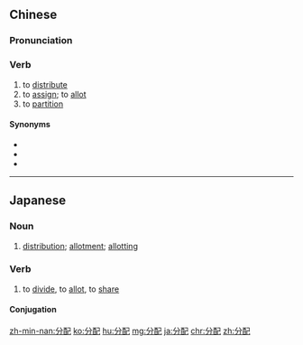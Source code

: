 ==Chinese==
{{zh-forms}}

===Pronunciation===
{{zh-pron
|m=fēnpèi
|c=fan1 pui3
|h=pfs=fûn-phi
|mn=kh:hun-phòe/tp:hun-phè
|ma=Zh-fenpèi.ogg
|cat=v
}}

===Verb===
{{zh-verb}}

# to [[distribute]]
# to [[assign]]; to [[allot]]
# to [[partition]] {{gloss|a hard drive}}

====Synonyms====
*{{zh-l|分伻}}
*{{zh-l|分發}}
*{{zh-l|分攤}}

{{zh-cat|Elementary}}

----

==Japanese==
{{ja-kanjitab|ぶん|はい|k2=ぱい|yomi=o}}

===Noun===
{{ja-noun|ぶんぱい}}

# [[distribution]]; [[allotment]]; [[allotting]]

===Verb===
{{ja-verb-suru|ぶんぱい}}

# to [[divide]], to [[allot]], to [[share]]

====Conjugation====
{{ja-suru|ぶんぱい}}

[[zh-min-nan:分配]]
[[ko:分配]]
[[hu:分配]]
[[mg:分配]]
[[ja:分配]]
[[chr:分配]]
[[zh:分配]]